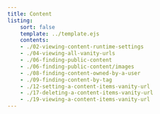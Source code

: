 ```yaml
---
title: Content
listing:
    sort: false
    template: ../template.ejs
    contents:
    - ./02-viewing-content-runtime-settings
    - ./04-viewing-all-vanity-urls
    - ./06-finding-public-content
    - ./06-finding-public-content/images
    - ./08-finding-content-owned-by-a-user
    - ./09-finding-content-by-tag
    - ./12-setting-a-content-items-vanity-url
    - ./17-deleting-a-content-items-vanity-url
    - ./19-viewing-a-content-items-vanity-url
---
```

